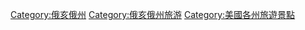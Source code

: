 {{Commonscat|Visitor attractions in Ohio}}

[[Category:俄亥俄州|Category:俄亥俄州]]
[[Category:俄亥俄州旅游|Category:俄亥俄州旅游]]
[[Category:美國各州旅遊景點|Category:美國各州旅遊景點]]